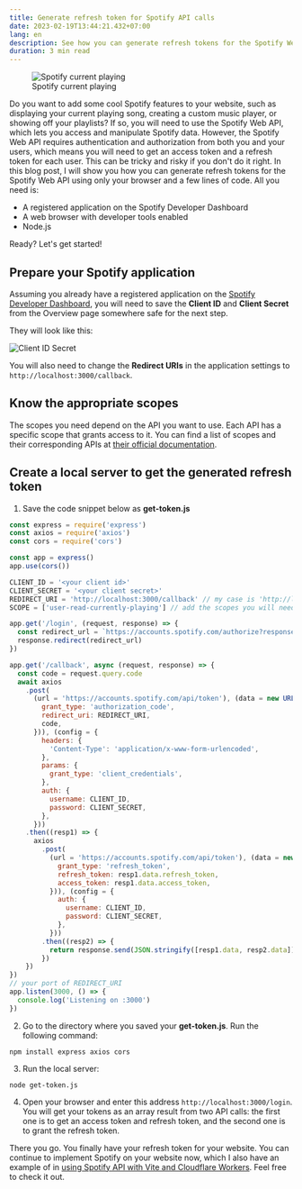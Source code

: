 ```yaml
---
title: Generate refresh token for Spotify API calls
date: 2023-02-19T13:44:21.432+07:00
lang: en
description: See how you can generate refresh tokens for the Spotify Web API using your browser and Node.js. Learn how to use the Spotify Developer Dashboard, scopes, and code snippets to access Spotify data on your website.
duration: 3 min read
---
```


<figure class="pt-5">
  <img src={spotifyCurrentPlaying.src} alt="Spotify current playing" class="shadow rounded-lg" />
  <figcaption class="!mt-2 text-center">
    Spotify current playing
  </figcaption>
</figure>

Do you want to add some cool Spotify features to your website, such as displaying your current playing song, creating a custom music player, or showing off your playlists? If so, you will need to use the Spotify Web API, which lets you access and manipulate Spotify data. However, the Spotify Web API requires authentication and authorization from both you and your users, which means you will need to get an access token and a refresh token for each user. This can be tricky and risky if you don't do it right. In this blog post, I will show you how you can generate refresh tokens for the Spotify Web API using only your browser and a few lines of code. All you need is:

- A registered application on the Spotify Developer Dashboard
- A web browser with developer tools enabled
- Node.js

Ready? Let's get started!

## Prepare your Spotify application

Assuming you already have a registered application on the [Spotify Developer Dashboard](https://developer.spotify.com), you will need to save the **Client ID** and **Client Secret** from the Overview page somewhere safe for the next step.

They will look like this:

<Image src={clientIdSecret} alt="Client ID Secret" class="shadow rounded-lg" />

You will also need to change the **Redirect URIs** in the application settings to `http://localhost:3000/callback`.

## Know the appropriate scopes

The scopes you need depend on the API you want to use. Each API has a specific scope that grants access to it. You can find a list of scopes and their corresponding APIs at [their official documentation](https://developer.spotify.com/documentation/general/guides/authorization/scopes/).

## Create a local server to get the generated refresh token

1. Save the code snippet below as **get-token.js**

```javascript title="get-token.js" showLineNumbers
const express = require('express')
const axios = require('axios')
const cors = require('cors')

const app = express()
app.use(cors())

CLIENT_ID = '<your client id>'
CLIENT_SECRET = '<your client secret>'
REDIRECT_URI = 'http://localhost:3000/callback' // my case is 'http://localhost:3000/callback'
SCOPE = ['user-read-currently-playing'] // add the scopes you will need for your API calls

app.get('/login', (request, response) => {
  const redirect_url = `https://accounts.spotify.com/authorize?response_type=code&client_id=${CLIENT_ID}&scope=${SCOPE}&state=123456&redirect_uri=${REDIRECT_URI}&prompt=consent`
  response.redirect(redirect_url)
})

app.get('/callback', async (request, response) => {
  const code = request.query.code
  await axios
    .post(
      (url = 'https://accounts.spotify.com/api/token'), (data = new URLSearchParams({
        grant_type: 'authorization_code',
        redirect_uri: REDIRECT_URI,
        code,
      })), (config = {
        headers: {
          'Content-Type': 'application/x-www-form-urlencoded',
        },
        params: {
          grant_type: 'client_credentials',
        },
        auth: {
          username: CLIENT_ID,
          password: CLIENT_SECRET,
        },
      }))
    .then((resp1) => {
      axios
        .post(
          (url = 'https://accounts.spotify.com/api/token'), (data = new URLSearchParams({
            grant_type: 'refresh_token',
            refresh_token: resp1.data.refresh_token,
            access_token: resp1.data.access_token,
          })), (config = {
            auth: {
              username: CLIENT_ID,
              password: CLIENT_SECRET,
            },
          }))
        .then((resp2) => {
          return response.send(JSON.stringify([resp1.data, resp2.data]))
        })
    })
})
// your port of REDIRECT_URI
app.listen(3000, () => {
  console.log('Listening on :3000')
})
```

2. Go to the directory where you saved your **get-token.js**. Run the following command:

```shell
npm install express axios cors
```

3. Run the local server:

```shell
node get-token.js
```

4. Open your browser and enter this address `http://localhost:3000/login`. You will get your tokens as an array result from two API calls: the first one is to get an access token and refresh token, and the second one is to grant the refresh token.

There you go. You finally have your refresh token for your website. You can continue to implement Spotify on your website now, which I also have an example of in [using Spotify API with Vite and Cloudflare Workers](/posts/spotify-api-vite-cloudflare-workers). Feel free to check it out.
